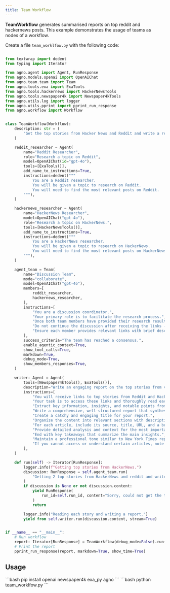 ```yaml
---
title: Team Workflow
---
```

**TeamWorkflow** generates summarised reports on top reddit and hackernews posts. 
This example demonstrates the usage of teams as nodes of a workflow.

Create a file `team_worklfow.py` with the following code:



```python team_worklfow.py

from textwrap import dedent
from typing import Iterator

from agno.agent import Agent, RunResponse
from agno.models.openai import OpenAIChat
from agno.team.team import Team
from agno.tools.exa import ExaTools
from agno.tools.hackernews import HackerNewsTools
from agno.tools.newspaper4k import Newspaper4kTools
from agno.utils.log import logger
from agno.utils.pprint import pprint_run_response
from agno.workflow import Workflow


class TeamWorkflow(Workflow):
    description: str = (
        "Get the top stories from Hacker News and Reddit and write a report on them."
    )

    reddit_researcher = Agent(
        name="Reddit Researcher",
        role="Research a topic on Reddit",
        model=OpenAIChat(id="gpt-4o"),
        tools=[ExaTools()],
        add_name_to_instructions=True,
        instructions=dedent("""
            You are a Reddit researcher.
            You will be given a topic to research on Reddit.
            You will need to find the most relevant posts on Reddit.
        """),
    )

    hackernews_researcher = Agent(
        name="HackerNews Researcher",
        model=OpenAIChat("gpt-4o"),
        role="Research a topic on HackerNews.",
        tools=[HackerNewsTools()],
        add_name_to_instructions=True,
        instructions=dedent("""
            You are a HackerNews researcher.
            You will be given a topic to research on HackerNews.
            You will need to find the most relevant posts on HackerNews.
        """),
    )

    agent_team = Team(
        name="Discussion Team",
        mode="collaborate",
        model=OpenAIChat("gpt-4o"),
        members=[
            reddit_researcher,
            hackernews_researcher,
        ],
        instructions=[
            "You are a discussion coordinator.",
            "Your primary role is to facilitate the research process.",
            "Once both team members have provided their research results with links to top stories from their respective platforms (Reddit and HackerNews), you should stop the discussion.",
            "Do not continue the discussion after receiving the links - your goal is to collect the research results, not to reach a consensus on content.",
            "Ensure each member provides relevant links with brief descriptions before concluding.",
        ],
        success_criteria="The team has reached a consensus.",
        enable_agentic_context=True,
        show_tool_calls=True,
        markdown=True,
        debug_mode=True,
        show_members_responses=True,
    )

    writer: Agent = Agent(
        tools=[Newspaper4kTools(), ExaTools()],
        description="Write an engaging report on the top stories from various sources.",
        instructions=[
            "You will receive links to top stories from Reddit and HackerNews from the agent team.",
            "Your task is to access these links and thoroughly read each article.",
            "Extract key information, insights, and notable points from each source.",
            "Write a comprehensive, well-structured report that synthesizes the information.",
            "Create a catchy and engaging title for your report.",
            "Organize the content into relevant sections with descriptive headings.",
            "For each article, include its source, title, URL, and a brief summary.",
            "Provide detailed analysis and context for the most important stories.",
            "End with key takeaways that summarize the main insights.",
            "Maintain a professional tone similar to New York Times reporting.",
            "If you cannot access or understand certain articles, note this and focus on the ones you can analyze.",
        ],
    )

    def run(self) -> Iterator[RunResponse]:
        logger.info(f"Getting top stories from HackerNews.")
        discussion: RunResponse = self.agent_team.run(
            "Getting 2 top stories from HackerNews and reddit and write a brief report on them"
        )
        if discussion is None or not discussion.content:
            yield RunResponse(
                run_id=self.run_id, content="Sorry, could not get the top stories."
            )
            return

        logger.info("Reading each story and writing a report.")
        yield from self.writer.run(discussion.content, stream=True)


if __name__ == "__main__":
    # Run workflow
    report: Iterator[RunResponse] = TeamWorkflow(debug_mode=False).run()
    # Print the report
    pprint_run_response(report, markdown=True, show_time=True)
```

## Usage

<Steps>
  <Snippet file="create-venv-step.mdx" />

  <Step title="Install libraries">
    ```bash
    pip install openai newspaper4k exa_py agno
    ```
  </Step>

  <Step title="Run the workflow">
    ```bash
    python team_worklfow.py
    ```
  </Step>

</Steps>